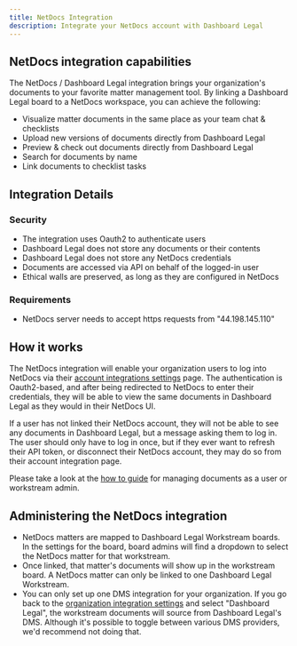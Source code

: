 ```yaml
---
title: NetDocs Integration
description: Integrate your NetDocs account with Dashboard Legal
---
```


## NetDocs integration capabilities

The NetDocs / Dashboard Legal integration brings your organization's documents to your favorite matter management tool. By linking a Dashboard Legal board to a NetDocs workspace, you can achieve the following:

- Visualize matter documents in the same place as your team chat & checklists
- Upload new versions of documents directly from Dashboard Legal
- Preview & check out documents directly from Dashboard Legal
- Search for documents by name
- Link documents to checklist tasks

## Integration Details

### Security
- The integration uses Oauth2 to authenticate users
- Dashboard Legal does not store any documents or their contents
- Dashboard Legal does not store any NetDocs credentials
- Documents are accessed via API on behalf of the logged-in user
- Ethical walls are preserved, as long as they are configured in NetDocs

### Requirements
- NetDocs server needs to accept https requests from "44.198.145.110"


## How it works

The NetDocs integration will enable your organization users to log into NetDocs via their [account integrations settings](https://app.dashboardlegal.com/x/account/integrations/) page. The authentication is Oauth2-based, and after being redirected to NetDocs to enter their credentials, they will be able to view the same documents in Dashboard Legal as they would in their NetDocs UI.

If a user has not linked their NetDocs account, they will not be able to see any documents in Dashboard Legal, but a message asking them to log in. The user should only have to log in once, but if they ever want to refresh their API token, or disconnect their NetDocs account, they may do so from their account integration page.

Please take a look at the [how to guide](./how-to/) for managing documents as a user or workstream admin.

## Administering the NetDocs integration
- NetDocs matters are mapped to Dashboard Legal Workstream boards. In the settings for the board, board admins will find a dropdown to select the NetDocs matter for that workstream.
- Once linked, that matter's documents will show up in the workstream board. A NetDocs matter can only be linked to one Dashboard Legal Workstream.
- You can only set up one DMS integration for your organization. If you go back to the [organization integration settings](https://app.dashboardlegal.com/x/settings/integrations/) and select "Dashboard Legal", the workstream documents will source from Dashboard Legal's DMS. Although it's possible to toggle between various DMS providers, we'd recommend not doing that.




